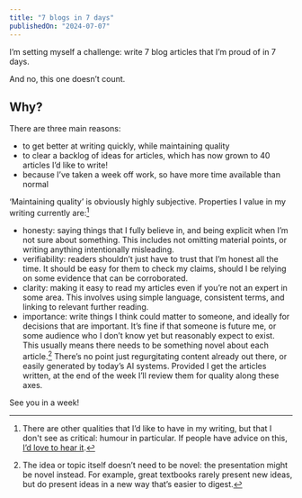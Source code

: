 ```yaml
---
title: "7 blogs in 7 days"
publishedOn: "2024-07-07"
---
```


I’m setting myself a challenge: write 7 blog articles that I’m proud of in 7 days.

And no, this one doesn’t count.

## Why?

There are three main reasons:

* to get better at writing quickly, while maintaining quality
* to clear a backlog of ideas for articles, which has now grown to 40 articles I’d like to write!
* because I’ve taken a week off work, so have more time available than normal

‘Maintaining quality’ is obviously highly subjective. Properties I value in my writing currently are:[^1]

* honesty: saying things that I fully believe in, and being explicit when I’m not sure about something. This includes not omitting material points, or writing anything intentionally misleading.
* verifiability: readers shouldn’t just have to trust that I’m honest all the time. It should be easy for them to check my claims, should I be relying on some evidence that can be corroborated.
* clarity: making it easy to read my articles even if you’re not an expert in some area. This involves using simple language, consistent terms, and linking to relevant further reading.
* importance: write things I think could matter to someone, and ideally for decisions that are important. It’s fine if that someone is future me, or some audience who I don’t know yet but reasonably expect to exist. This usually means there needs to be something novel about each article.[^2] There’s no point just regurgitating content already out there, or easily generated by today’s AI systems.
Provided I get the articles written, at the end of the week I’ll review them for quality along these axes.

See you in a week!

[^1]: There are other qualities that I’d like to have in my writing, but that I don't see as critical: humour in particular. If people have advice on this, [I’d love to hear it](/).

[^2]: The idea or topic itself doesn’t need to be novel: the presentation might be novel instead. For example, great textbooks rarely present new ideas, but do present ideas in a new way that’s easier to digest.
